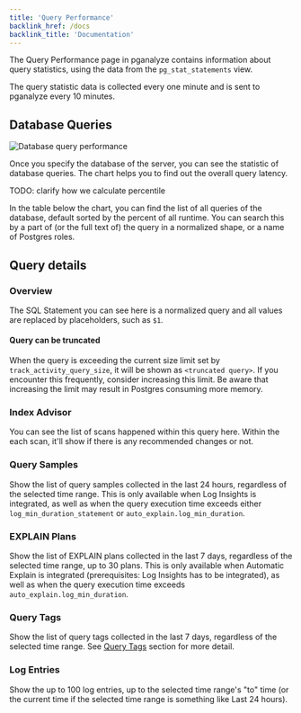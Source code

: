 ```yaml
---
title: 'Query Performance'
backlink_href: /docs
backlink_title: 'Documentation'
---
```


The Query Performance page in pganalyze contains information about query
statistics, using the data from the `pg_stat_statements` view.

The query statistic data is collected every one minute and is sent to pganalyze
every 10 minutes.

## Database Queries

![Database query performance](query_performance.png)

Once you specify the database of the server, you can see the statistic of
database queries. The chart helps you to find out the overall query latency.

TODO: clarify how we calculate percentile

In the table below the chart, you can find the list of all queries of the
database, default sorted by the percent of all runtime. You can search this by
a part of (or the full text of) the query in a normalized shape, or a name of
Postgres roles.

## Query details

### Overview

The SQL Statement you can see here is a normalized query and all values are
replaced by placeholders, such as `$1`.

#### Query can be truncated

When the query is exceeding the current size limit set by `track_activity_query_size`,
it will be shown as `<truncated query>`. If you encounter this frequently,
consider increasing this limit. Be aware that increasing the limit may result in
Postgres consuming more memory.

### Index Advisor

You can see the list of scans happened within this query here. Within the each
scan, it'll show if there is any recommended changes or not.

### Query Samples

Show the list of query samples collected in the last 24 hours, regardless of the
selected time range. This is only available when Log Insights is integrated, as
well as when the query execution time exceeds either `log_min_duration_statement`
or `auto_explain.log_min_duration`.

### EXPLAIN Plans

Show the list of EXPLAIN plans collected in the last 7 days, regardless of the
selected time range, up to 30 plans. This is only available when Automatic
Explain is integrated (prerequisites: Log Insights has to be integrated), as
well as when the query execution time exceeds `auto_explain.log_min_duration`.

### Query Tags

Show the list of query tags collected in the last 7 days, regardless of the
selected time range. See [Query Tags](/docs/query-performance/query-tags)
section for more detail.

### Log Entries

Show the up to 100 log entries, up to the selected time range's "to" time (or
the current time if the selected time range is something like Last 24 hours).
